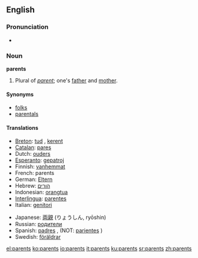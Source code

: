 ==English==

===Pronunciation===
*{{audio|en-us-parents.ogg|Audio (US)}}

===Noun===
'''parents''' {{p}}
# Plural of ''[[parent]]''; one's [[father]] and [[mother]].

====Synonyms====
*[[folks]]
*[[parentals]]

====Translations====
{{top}}
*[[Breton]]: [[tud]] {{p}}, [[kerent]] {{p}}
*[[Catalan]]: [[pares]] {{m}} {{p}}
*Dutch: [[ouders]] {{m}} {{p}}
*[[Esperanto]]: [[gepatroj]] {{p}}
*Finnish: [[vanhemmat]] {{p}}
*French: parents {{m}} {{p}}
*German: [[Eltern]] {{m}} {{p}}
*Hebrew: [[הורים]] {{m}} {{p}}
*Indonesian: [[orangtua]]
*[[Interlingua]]: [[parentes]]
*Italian: [[genitori]] {{m}} {{p}}
{{mid}}
*Japanese: [[両親]] (りょうしん, ryōshin)
*Russian: [[родители]] {{p}}
*Spanish: [[padres]] {{m}} {{p}}, (NOT: [[pariente]]s {{m}} {{p}})
*Swedish: [[föräldrar]] {{p}}
{{bottom}}

[[el:parents]]
[[ko:parents]]
[[io:parents]]
[[it:parents]]
[[ku:parents]]
[[sr:parents]]
[[zh:parents]]